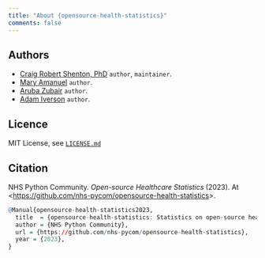 ```yaml
---
title: "About {opensource-health-statistics}"
comments: false
---
```


## Authors

- [Craig Robert Shenton, PhD](https://github.com/craig-shenton) `author`, `maintainer`.
- [Mary Amanuel](https://github.com/) `author`.
- [Aruba Zubair](https://github.com/) `author`.
- [Adam Iverson](https://github.com/) `author`.

## Licence

MIT License, see [`LICENSE.md`](https://github.com/nhs-pycom/opensource-health-statistics/blob/main/LICENSE)

## Citation

NHS Python Community. *Open-source Healthcare Statistics* (2023). At <[https://github.com/nhs-pycom/opensource-health-statistics](https://github.com/nhs-pycom/opensource-health-statistics)>.

```r
@Manual{opensource-health-statistics2023,
  title  = {opensource-health-statistics: Statistics on open-source healthcare repositories},
  author = {NHS Python Community},
  url = {https://github.com/nhs-pycom/opensource-health-statistics},
  year = {2023},
}
```

